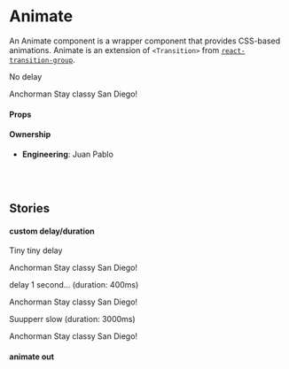 
<Meta component={Animate} title="🛠 Utilities/Animate" />

# Animate

An Animate component is a wrapper component that provides CSS-based animations. Animate is an extension of `<Transition>` from [`react-transition-group`](https://github.com/reactjs/react-transition-group/).

<Preview>
  <Story name="default">
    <div>
      <p>No delay</p>
      <Animate sequence="fade down">
        <Card>
          <Heading>Anchorman</Heading>
          <Text>Stay classy San Diego!</Text>
        </Card>
      </Animate>
    </div>
  </Story>
</Preview>

#### Props

<Props of={AnimateComponent} />

#### Ownership

- **Engineering**: Juan Pablo

<br />
<br />

## Stories

#### custom delay/duration

<Preview>
  <Story name="custom delay/duration">
    <div>
      <p>Tiny tiny delay</p>
      <Animate sequence="fade scale" delay={300} easing="bounce">
        <Card>
          <Heading>Anchorman</Heading>
          <Text>Stay classy San Diego!</Text>
        </Card>
      </Animate>
      <br />
      <p>delay 1 second… (duration: 400ms)</p>
      <Animate sequence="fade down" delay={1000} duration={400}>
        <Card>
          <Heading>Anchorman</Heading>
          <Text>Stay classy San Diego!</Text>
        </Card>
      </Animate>
      <br />
      <p>Suupperr slow (duration: 3000ms)</p>
      <Animate sequence="fade down" duration={3000}>
        <Card>
          <Heading>Anchorman</Heading>
          <Text>Stay classy San Diego!</Text>
        </Card>
      </Animate>
      <br />
    </div>
  </Story>
</Preview>

#### animate out

<Preview>
  <Story name="animateOut">
    <AnimateOutExample />
  </Story>
</Preview>
